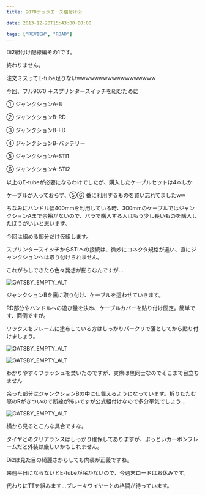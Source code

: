 ---
title: 9070デュラエース組付け②

date: 2013-12-20T15:43:00+00:00

tags: ["REVIEW", "ROAD"]
---

Di2組付け配線編その1です。

終わりません。

注文ミスってE-tube足りないwwwwwwwwwwwwwwwwww

今回、フル9070 ＋スプリンタースイッチを組むために

① ジャンクションA-B

② ジャンクションB-RD

③ ジャンクションB-FD

④ ジャンクションB-バッテリー

⑤ ジャンクションA-STI1

⑥ ジャンクションA-STI2

以上のE-tubeが必要になるわけでしたが、購入したケーブルセットは4本しか

ケーブルが入っておらず、⑤⑥ 番に利用するものを買い忘れてましたww

ちなみにハンドル幅400mmを利用している時、300mmのケーブルではジャンクションAまで余裕がないので、バラで購入する人はもう少し長いものを購入したほうがいいと思います。

今回は組める部分だけ仮組します。

スプリンタースイッチからSTIへの接続は、微妙にコネクタ規格が違い、直にジャンクションへは取り付けられません。

これがもしできたら色々発想が膨らむんですが…

![GATSBY_EMPTY_ALT](./DSC_4690.jpg)

ジャンクションBを裏に取り付け、ケーブルを這わせていきます。

RD部分やハンドルへの遊び量を決め、ケーブルカバーを貼り付け固定。簡単です、面倒ですが。

ワックスをフレームに塗布している方はしっかりパークリで落としてから貼り付けましょう。

![GATSBY_EMPTY_ALT](./DSC_4693.jpg)

![GATSBY_EMPTY_ALT](./DSC_4694.jpg)

わかりやすくフラッシュを焚いたのですが、実際は黒同士なのでそこまで目立ちません

余った部分はジャンクションBの中に仕舞えるようになっています。折りたたむ際のRがきついので断線が怖いですが公式組付けなので多分平気でしょう…

![GATSBY_EMPTY_ALT](./DSC_4692.jpg)

横から見るとこんな具合ですな。

タイヤとのクリアランスはしっかり確保してありますが、ぶっといカーボンフレームだと外装は厳しいかもしれません。

Di2は見た目の綺麗さからしても内装が正義ですね。

来週平日にならないとE-tubeが届かないので、今週末ロードはお休みです。

代わりにTTを組みます…ブレーキワイヤーとの格闘が待っています。
